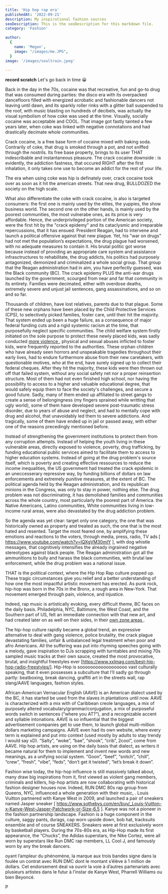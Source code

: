 ```yaml
---
title: 'Hip hop rap era'
publishedAt: '2022-09-21'
description: My inspirational fashion sources
seoDescription: This is the seoDescription for this markdown file.
category: 'Fashion'

author:
  {
    name: 'Megan',
    image: "/images/me.JPG",
  }
image: '/images/soultrain.jpeg'
  
---
```


**record scratch** Let's go back in time 😀

Back in the day in the 70s, cocaine was that recreative, fun and go-to drug that was consumed during parties: the disco era with its overpacked dancefloors filled with energized acrobatic and fashionable dancers not leaving until dawn, and its sparkly roller rinks with a glitter ball suspended to the roof,
 with music blasting on hundreds of decibels, was actually the visual symbolism of how coke was used at the time. 
Visually, socially cocaine was acceptable and COOL. That image got fastly tainted a few years later, when coke was linked with negative connotations and had drastically decimate whole communities.

Crack cocaine, is a free base form of cocaine mixed with baking soda. Contrarily of coke, that drug is smoked through a pot, and not sniffed through the nostrils. Its free base property, brings to its user THAT indescribable and instantaneous pleasure. 
The crack cocaine downside : is evidently, the addiction fastness, that occured RIGHT after the first inhalation, it only takes one use to become an addict for the rest of your life. 

The era when using coke was hip is definately over, crack cocaine took over as soon as it hit the american streets. That new drug, BULLDOZED the society on the high scale.

What also differentiate the coke with crack cocaine, is also is targeted consumers: the first one is mainly used by the elites, the yuppies, the show business world. The second one on the other hands, is mainly used by the poorest communities, the most vulnerabe ones, as its price is very affordable. 
Hence, the underprivileged portion of the American society, were the first hit by the "crack epidemy" and its cataclysmic and irreparable repercussions, that it has ensued. 
President Reagan, had to intervene and launch a political offensive against that new plague. Yet, his "war on drugs" had not met the population’s expectations, the drug plague had worsened, with no adequate measures to contain it. 
His brutal politic got worse because instead of providing an appropriate care system and assistance infrasctructures to rehabilitate, the drug addicts, his politics had purposely antagonized, demonized and criminalized a whole social group.
That group that the Reagan administration had in aim, you have perfectly guessed, was the Black community (BC).
The crack epidemy PLUS the anti-war drugs launched by the government, scourged from near and far that community in its entirety. Families were decimated, either with overdose deaths, extremely severe and unjust jail sentences, gang assassinations, and so on and so far.

Thousands of children, have lost relatives, parents due to that plague. Some of these new orphans have been placed by the Child Protective Services (CPS), to selectively picked families, foster care, until their hit the majority.
That system ended up been a huge failure, as a consequence of major federal funding cuts and a rigid systemic racism at the time, that purposefully neglect specific communities.
The child welfare system firstly initiated on the sole purpose to protect these newly placed kids, was sadly conducted <a href="https://imprintnews.org/child-welfare-2/nearly-half-of-children-experience-cps-investigations/57396 "> more violence </a>, physical and sexual abuses inflicted to foster kids, were frequently reported to the authorities.
These orphan children who have already seen horrors and unspeakable tragedies throughout their early lives, had to endure furthermore abuse from their new caretakers, with questionable motives, who at the end, have surely signed up to collect their federal cheques. 
After they hit the majority, these kids were then thrown out off that failed system, without any social safety net nor a proper reinsertion structure. Most of them had not even finished high school, nor having the possibility to access to a higher and valuable educational degree, that would safely equip them to face the society's challenges, and secure a good future.
Sadly, many of them ended up affiliated to street gangs to create a sense of belongingness (my fingers sprained while writting that ugly world), some of them have developed severe post-traumatic stress disorder, due to years of abuse and neglect, and had to mentally cope with drug and alcohol, that unavoidably led them to severe addictions. 
And tragically, some of them have ended up in jail or passed away, with either one of the reasons precedingly mentioned before. 


Instead of strengthening the government institutions to protect them from any corruption attempts. Instead of helping the youth living in these vulnerable areas, directly exposed to violence, poverty, drug trafficking, by funding educational public services aimed to facilitate them to access to higher education systems.
Instead of going at the drug problem's source itself, which is poverty and creating effective ressources to reduce the income inequalities, the US government had treated the crack epidemic in an uneccesserary repressive way, by funding billions of dollars on law enforcements and extremely punitive measures, at the extent of BC.
The political agenda held by the Reagan administration, and its republican minions in the Congress, was only to stay in power, nothing else. The drug problem was not discriminating, it has demolished families and communities across the whole country, most particularly the poorest part of America.
the Native Americans, Latino communities, White communities living in low-income rural areas, were also devastated by the drug addiction problem.

So the agenda was yet clear: target only one category, the one that was historically owned as property and treated as such, the one that is the most hated and resented. 
Target the most feared one, by amplifying these emotions and reactions to the voters, through media, press, radio, TV ads [ https://www.youtube.com/watch?v=lQXgVM30mIY ], with dog whistle messages, that cognitively intensifies the already ingrained negative stereotypes against black people. The Reagan administration got all the ammunitions to bully and harass the black communities, with brutal law enforcement, while the drug problem was a national issue.

THAT is the political context, where the Hip Hop Rap culture popped up. These tragic circumstances give you relief and a better understanding of how one the most impactful artistic movement has erected. As punk rock, hip-hop was born in the 70s in the Bronx, a rough area in New-York. That movement emerged through pain, violence, and injustice. 

Indeed, rap music is artistically evoking, every difficult theme, BC faces on the daily basis. Philadelphia, NYC, Baltimore, the West Coast, and the Southern part of US, felt an immediate connection with that new art, and had created later on as well on their sides, in their <a href="https://www.npr.org/2022/02/09/1079761477/snoop-dogg-now-owns-death-row-records"> own zone areas </a>.    

The hip-hop culture rapidly became a global trend, an expressive alternative to deal with gang violence, police brutality, the crack plague devastating families, unfair & unbalanced legal treatment when poor and afro Americans. All the suffering was put into rhyming speeches going with a melody, gave inspiration to DJs scrapping with turntables and mixing 70s sampled music tracks at their own sauce, created the most provocative, brutal, and insightful freestyles ever [https://www.xxlmag.com/best-hip-hop-radio-freestyles/]. Hip-Hop is soooooooooooooooooo vast culturally speaking, that it even possesses a subculture that I’ll sadly go through partly: beatboxing, break dancing, graffiti art in the streets wall, rap slang/AAVE languages, fashion styles. 

African-American Vernacular English (AAVE) is an American dialect used by the BC, it has started be used from the slaves in plantations until now. AAVE is characterized with a mix with of Caribbean creole languages, a mix of purposely altered vocabulary/grammar/conjugation, a mix  of purposeful words switch in sentences (“where you AT?”), and a recognizable accent and syllable intonations. AAVE is so influential that the biggest advertisement companies get to use them, to launch global multi-million dollars marketing campaigns. AAVE even had its own website, where every term is explained and put into context (used mostly by adults to stay trendy I would say xD). 
“Salty”, “woke”, “bae”, “shook”, “crib”, 2cool”, come from AAVE. Hip hop artists, are using on the daily basis that dialect, as writers it became natural for them to implement and invent new words and new meanings, as a unifying social system. “Goon”, “beef”, “snitch”, “chill”, “crew”, “fresh”, “vibe”, “feds”, “don’t get it twisted”, “let’s break it down”.

Fashion wise today, the hip-hop influence is still massively talked about, many draw big inspirations from it, first viewed as violent gang members, criminals and killers, hip-hop artists are now collaborating with historical fashion designer houses now. Indeed, RUN DMC  80s rap group from Queens, NYC,  influenced a whole generation with their music,      . Louis Vuitton partnered with Kanye West in 2009, and launched a pair of sneakers named Jasper sneaker [ https://www.sothebys.com/en/buy/_Louis-Vuitton-x-Kanye-West-Jasper-Patchwork-or-Size-6.5  ]. Kanye was not a pioneer in the fashion partnership landscape. Fashion is a huge component in the culture, saggy pants, durags, cap worn upside down, bob hat, tracksuits ensemble and of course SNEAKERS. 
Sneakers were at first exclusively worn by basketball players. During the 70s-80s era, as Hip-Hop made its first appearance, the “Chucks”, the Adidas superstars, the Nike Cortez, were all worn by superstars like Run DMC rap members,  LL Cool J, and famously worn by any the break dancers. 

oyant l’ampleur du phénomène, la marque aux trois bandes signe dans la foulée un contrat avec RUN DMC dont le montant s’élève à 1 million de dollars. Cet endorsement deal va ouvrir la voie à d’autres partenariats avec plusieurs artistes dans le futur à l’instar de Kanye West, Pharrell Williams ou bien Beyoncé.

P